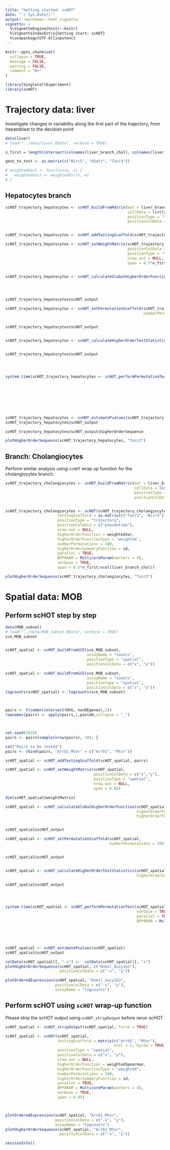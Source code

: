 ```yaml
---
title: "Getting started: scHOT"
date: "`r Sys.Date()`"
output: rmarkdown::html_vignette
vignette: >
  %\VignetteEngine{knitr::knitr}
  %\VignetteIndexEntry{Getting start: scHOT}
  %\usepackage[UTF-8]{inputenc}
---
```


```r
knitr::opts_chunk$set(
  collapse = TRUE,
  message = FALSE,
  warning = FALSE,
  comment = "#>"
)
```



```r
library(SingleCellExperiment)
library(scHOT)
```


# Trajectory data: liver

Investigate changes in variability along the first part of the trajectory,
from hepatoblast to the decision point

```r
data(liver)
# load("../data/liver.RData", verbose = TRUE)
```


```r
n_first = length(intersect(colnames(liver_branch_chol), colnames(liver_branch_hep)))

gene_to_test <- as.matrix(c("Birc5", "H2afz", "Tacc3"))

# weightedVar2 <- function(w, x) {
#   weightedVar2 <- weightedVar(x, w)
# }
```

## Hepatocytes branch

```r
scHOT_trajectory_hepatocytes <- scHOT_buildFromMatrix(mat = liver_branch_hep,
                                                      cellData = list(pseudotime = liver_pseudotime_hep),
                                                      positionType = "trajectory",
                                                      positionColData = "pseudotime")


scHOT_trajectory_hepatocytes <- scHOT_addTestingScaffold(scHOT_trajectory_hepatocytes, gene_to_test)

scHOT_trajectory_hepatocytes <- scHOT_setWeightMatrix(scHOT_trajectory_hepatocytes,
                                                      positionColData = c("pseudotime"),
                                                      positionType = "trajectory",
                                                      nrow.out = NULL,
                                                      span = 0.5*n_first/ncol(liver_branch_hep))


scHOT_trajectory_hepatocytes <- scHOT_calculateGlobalHigherOrderFunction(scHOT_trajectory_hepatocytes, 
                                                                         higherOrderFunction = weightedVar,
                                                                         higherOrderFunctionType = "weighted")


scHOT_trajectory_hepatocytes@scHOT_output

scHOT_trajectory_hepatocytes <- scHOT_setPermutationScaffold(scHOT_trajectory_hepatocytes, 
                                                             numberPermutations = 100)


scHOT_trajectory_hepatocytes@scHOT_output


scHOT_trajectory_hepatocytes <- scHOT_calculateHigherOrderTestStatistics(scHOT_trajectory_hepatocytes,
                                                                         higherOrderSummaryFunction = sd)

scHOT_trajectory_hepatocytes@scHOT_output




system.time(scHOT_trajectory_hepatocytes <- scHOT_performPermutationTest(scHOT_trajectory_hepatocytes, 
                                                                         verbose = TRUE,
                                                                         parallel = TRUE,
                                                                         BPPARAM = MulticoreParam(workers = 4)))





scHOT_trajectory_hepatocytes <- scHOT_estimatePvalues(scHOT_trajectory_hepatocytes)
scHOT_trajectory_hepatocytes@scHOT_output

scHOT_trajectory_hepatocytes@scHOT_output$higherOrderSequence

plotHigherOrderSequence(scHOT_trajectory_hepatocytes, "Tacc3")
```



## Branch: Cholangiocytes

Perform similar analysis using `scHOT` wrap up function for the cholangiocytes branch.

```r
scHOT_trajectory_cholangiocytes <- scHOT_buildFromMatrix(mat = liver_branch_chol,
                                                         cellData = list(pseudotime = liver_pseudotime_chol),
                                                         positionType = "trajectory",
                                                         positionColData = "pseudotime")


scHOT_trajectory_cholangiocytes <- scHOT(scHOT_trajectory_cholangiocytes,
                       testingScaffold = as.matrix(c("Tacc3", "Birc5")),
                       positionType = "trajectory",
                       positionColData = c("pseudotime"),
                       nrow.out = NULL,
                       higherOrderFunction = weightedVar,
                       higherOrderFunctionType = 'weighted',
                       numberPermutations = 100,
                       higherOrderSummaryFunction = sd,
                       parallel = TRUE,
                       BPPARAM = MulticoreParam(workers = 4),
                       verbose = TRUE,
                       span = 0.5*n_first/ncol(liver_branch_chol))

plotHigherOrderSequence(scHOT_trajectory_cholangiocytes, "Tacc3")


```





# Spatial data: MOB

## Perform scHOT step by step

```r
data(MOB_subset)
# load("../data/MOB_subset.RData", verbose = TRUE)
sce_MOB_subset


scHOT_spatial <- scHOT_buildFromSCE(sce_MOB_subset,
                                    assayName = "counts",
                                    positionType = "spatial",
                                    positionColData = c("x", "y"))
```




```r

scHOT_spatial <- scHOT_buildFromSCE(sce_MOB_subset,
                                    assayName = "counts",
                                    positionType = "spatial",
                                    positionColData = c("x", "y"))
logcounts(scHOT_spatial) <- logcounts(sce_MOB_subset)



pairs <- t(combn(intersect(HVG, nonDEgenes),2))
rownames(pairs) <- apply(pairs,1,paste0,collapse = "_")



set.seed(2020)
pairs <- pairs[sample(nrow(pairs), 10), ]

cat("Pairs to be tested")
pairs <- rbind(pairs, "Arrb1_Mtor" = c("Arrb1", "Mtor"))

scHOT_spatial <- scHOT_addTestingScaffold(scHOT_spatial, pairs)

scHOT_spatial <- scHOT_setWeightMatrix(scHOT_spatial,
                                       positionColData = c("x","y"),
                                       positionType = "spatial",
                                       nrow.out = NULL,
                                       span = 0.05)

dim(scHOT_spatial@weightMatrix)

scHOT_spatial <- scHOT_calculateGlobalHigherOrderFunction(scHOT_spatial, 
                                                          higherOrderFunction = weightedSpearman,
                                                          higherOrderFunctionType = "weighted")


scHOT_spatial@scHOT_output

scHOT_spatial <- scHOT_setPermutationScaffold(scHOT_spatial, 
                                              numberPermutations = 100)


scHOT_spatial@scHOT_output


scHOT_spatial <- scHOT_calculateHigherOrderTestStatistics(scHOT_spatial,
                                                          higherOrderSummaryFunction = sd)

scHOT_spatial@scHOT_output




system.time(scHOT_spatial <- scHOT_performPermutationTest(scHOT_spatial, 
                                                          verbose = TRUE,
                                                          parallel = TRUE,
                                                          BPPARAM = MulticoreParam(workers = 4)))





scHOT_spatial <- scHOT_estimatePvalues(scHOT_spatial)
scHOT_spatial@scHOT_output

colData(scHOT_spatial)[, "-x"] <- -colData(scHOT_spatial)[, "x"]
plotHigherOrderSequence(scHOT_spatial, c("Dnm1l_Gucy1b3"),
                        positionColData = c("-x", "y"))

plotOrderedExpression(scHOT_spatial, "Dnm1l_Gucy1b3",
                      positionColData = c("-x", "y"),
                      assayName = "logcounts")


```

## Perform scHOT using `scHOT` wrap-up function

Please strip the scHOT output using `scHOT_stripOutput` before rerun scHOT. 
```r
scHOT_spatial <- scHOT_stripOutput(scHOT_spatial, force = TRUE)
```


```r
scHOT_spatial <- scHOT(scHOT_spatial,
                       testingScaffold = matrix(c("Arrb1", "Mtor"), 
                                                ncol = 2, byrow = TRUE),
                       positionType = "spatial",
                       positionColData = c("x", "y"),
                       nrow.out = NULL,
                       higherOrderFunction = weightedSpearman,
                       higherOrderFunctionType = "weighted",
                       numberPermutations = 100,
                       higherOrderSummaryFunction = sd,
                       parallel = TRUE,
                       BPPARAM = MulticoreParam(workers = 4),
                       verbose = TRUE,
                       span = 0.05)



plotOrderedExpression(scHOT_spatial, "Arrb1_Mtor",
                      positionColData = c("-x", "y"),
                      assayName = "logcounts")
plotHigherOrderSequence(scHOT_spatial, "Arrb1_Mtor",
                        positionColData = c("-x", "y"))

```




```r
sessionInfo()
```
